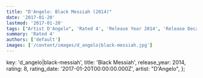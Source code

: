 ```yaml
---
title: "D'Angelo: Black Messiah (2014)"
date: '2017-01-20'
lastmod: '2017-01-20'
tags: ["Artist D'Angelo", 'Rated 4', 'Release Year 2014', 'Release Decade 2010']
summary: 'Rated 4'
authors: ['default']
images: ['/content/images/d_angelo|black-messiah.jpg']
---
```


  key: 'd_angelo|black-messiah',
  title: 'Black Messiah',
  release_year: 2014,
  rating: 8,
  rating_date: '2017-01-20T00:00:00.000Z',
  artist: "D'Angelo",
};

<MusicRating data={data} />
